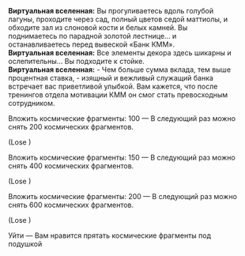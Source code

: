 {{Диалог Начало}}
:'''Виртуальная вселенная:''' Вы прогуливаетесь вдоль голубой лагуны, проходите через сад, полный цветов седой маттиолы, и обходите зал из слоновой кости и белых камней. Вы поднимаетесь по парадной золотой лестнице... и останавливаетесь перед вывеской «Банк КММ».
:'''Виртуальная вселенная:''' Все элементы декора здесь шикарны и ослепительны... Вы подходите к стойке.
:'''Виртуальная вселенная:''' - Чем больше сумма вклада, тем выше процентная ставка, - изящный и вежливый служащий банка встречает вас приветливой улыбкой. Вам кажется, что после тренингов отдела мотивации КММ он смог стать превосходным сотрудником.
:{{Диалог|Звезда}} Вложить космические фрагменты: 100 &mdash; В следующий раз можно снять 200 космических фрагментов.
:;(Lose {{Предмет|Космические фрагменты|20|x=100}})
:{{Диалог|Звезда}} Вложить космические фрагменты: 150 &mdash; В следующий раз можно снять 400 космических фрагментов.
:;(Lose {{Предмет|Космические фрагменты|20|x=150}})
:{{Диалог|Звезда}} Вложить космические фрагменты: 200 &mdash; В следующий раз можно снять 600 космических фрагментов.
:;(Lose {{Предмет|Космические фрагменты|20|x=200}})
:{{Диалог|Звезда}} Уйти &mdash; Вам нравится прятать космические фрагменты под подушкой
{{Диалог Конец}}